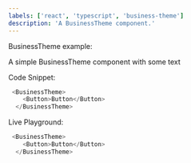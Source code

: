 ```yaml
---
labels: ['react', 'typescript', 'business-theme']
description: 'A BusinessTheme component.'
---
```



BusinessTheme example:

A simple BusinessTheme component with some text

Code Snippet:
```js
 <BusinessTheme>
    <Button>Button</Button>
  </BusinessTheme>
```


Live Playground:
```js live
 <BusinessTheme>
    <Button>Button</Button>
  </BusinessTheme>
```
